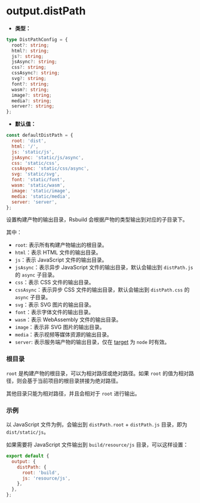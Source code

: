 # output.distPath

- **类型：**

```ts
type DistPathConfig = {
  root?: string;
  html?: string;
  js?: string;
  jsAsync?: string;
  css?: string;
  cssAsync?: string;
  svg?: string;
  font?: string;
  wasm?: string;
  image?: string;
  media?: string;
  server?: string;
};
```

- **默认值：**

```js
const defaultDistPath = {
  root: 'dist',
  html: '/',
  js: 'static/js',
  jsAsync: 'static/js/async',
  css: 'static/css',
  cssAsync: 'static/css/async',
  svg: 'static/svg',
  font: 'static/font',
  wasm: 'static/wasm',
  image: 'static/image',
  media: 'static/media',
  server: 'server',
};
```

设置构建产物的输出目录，Rsbuild 会根据产物的类型输出到对应的子目录下。

其中：

- `root`: 表示所有构建产物输出的根目录。
- `html`：表示 HTML 文件的输出目录。
- `js`：表示 JavaScript 文件的输出目录。
- `jsAsync`：表示异步 JavaScript 文件的输出目录，默认会输出到 `distPath.js` 的 `async` 子目录。
- `css`：表示 CSS 文件的输出目录。
- `cssAsync`：表示异步 CSS 文件的输出目录，默认会输出到 `distPath.css` 的 `async` 子目录。
- `svg`：表示 SVG 图片的输出目录。
- `font`：表示字体文件的输出目录。
- `wasm`：表示 WebAssembly 文件的输出目录。
- `image`：表示非 SVG 图片的输出目录。
- `media`：表示视频等媒体资源的输出目录。
- `server`: 表示服务端产物的输出目录，仅在 [target](/config/output/targets) 为 `node` 时有效。

### 根目录

`root` 是构建产物的根目录，可以为相对路径或绝对路径。如果 `root` 的值为相对路径，则会基于当前项目的根目录拼接为绝对路径。

其他目录只能为相对路径，并且会相对于 `root` 进行输出。

### 示例

以 JavaScript 文件为例，会输出到 `distPath.root` + `distPath.js` 目录，即为 `dist/static/js`。

如果需要将 JavaScript 文件输出到 `build/resource/js` 目录，可以这样设置：

```js
export default {
  output: {
    distPath: {
      root: 'build',
      js: 'resource/js',
    },
  },
};
```

